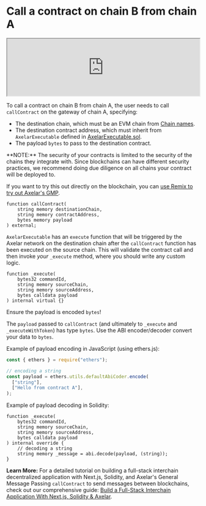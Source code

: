 # Call a contract on chain B from chain A


<iframe
  width="100%"
 className="aspect-video"
  src="https://www.youtube.com/embed/htMVIYzGA34"
  title="YouTube video player"
  allow="accelerometer; autoplay; clipboard-write; encrypted-media; gyroscope; picture-in-picture"
  allowFullScreen
></iframe>

To call a contract on chain B from chain A, the user needs to call `callContract` on the gateway of chain A, specifying:

- The destination chain, which must be an EVM chain from [Chain names](/dev/reference/mainnet-chain-names/).
- The destination contract address, which must inherit from `AxelarExecutable` defined in [AxelarExecutable.sol](https://github.com/axelarnetwork/axelar-gmp-sdk-solidity/blob/main/contracts/executable/AxelarExecutable.sol).
- The payload `bytes` to pass to the destination contract.

<Callout emoji="🚨">
  **NOTE:** The security of your contracts is limited to the security of the
  chains they integrate with. Since blockchains can have different security
  practices, we recommend doing due diligence on all chains your contract will
  be deployed to.
</Callout>

If you want to try this out directly on the blockchain, you can [use Remix to try out Axelar's GMP](https://remix.ethereum.org/axelarnetwork/axelar-docs/blob/main/public/samples/gmp-senderreceiver.sol).

```solidity
function callContract(
    string memory destinationChain,
    string memory contractAddress,
    bytes memory payload
) external;
```

`AxelarExecutable` has an `execute` function that will be triggered by the Axelar network on the destination chain after the `callContract` function has been executed on the source chain. This will validate the contract call and then invoke _your_ `_execute` method, where you should write any custom logic.

```solidity
function _execute(
    bytes32 commandId, 
    string memory sourceChain,
    string memory sourceAddress,
    bytes calldata payload
) internal virtual {}
```

<Callout emoji="ℹ️">Ensure the payload is encoded `bytes`!</Callout>

The `payload` passed to `callContract` (and ultimately to `_execute` and `_executeWithToken`) has type `bytes`. Use the ABI encoder/decoder convert your data to `bytes`.

Example of payload encoding in JavaScript (using ethers.js):

```javascript
const { ethers } = require("ethers");

// encoding a string
const payload = ethers.utils.defaultAbiCoder.encode(
  ["string"],
  ["Hello from contract A"],
);
```

Example of payload decoding in Solidity:

```solidity
function _execute(
    bytes32 commandId, 
    string memory sourceChain,
    string memory sourceAddress,
    bytes calldata payload
) internal override {
    // decoding a string
    string memory _message = abi.decode(payload, (string));
}
```

**Learn More:** For a detailed tutorial on building a full-stack interchain decentralized application with Next.js, Solidity, and Axelar's General Message Passing `callContract` to send messages between blockchains, check out our comprehensive guide: [Build a Full-Stack Interchain Application With Next.js, Solidity & Axelar](https://www.axelar.network/blog/how-to-build-interchain-dapp-with-next-js-solidity-and-axelar).
